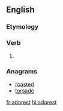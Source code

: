==English==

===Etymology===
{{suffix|adore|est|lang=en}}

===Verb===
{{head|en|verb form}}

# {{en-archaic second-person singular of|adore}}

===Anagrams===
* [[roasted#English|roasted]]
* [[torsade#English|torsade]]

[[fr:adorest]]
[[hi:adorest]]